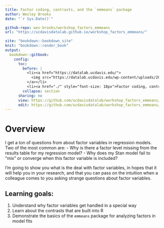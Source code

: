 ```yaml
---
title: Factor coding, contrasts, and the `emmeans` package
author: Wesley Brooks
date: "`r Sys.Date()`"

github-repo: wes-brooks/workshop_factors_emmeans
url: "https://ucdavisdatalab.github.io/workshop_factors_emmeans/"

site: "bookdown::bookdown_site"
knit: "bookdown::render_book"
output:
  bookdown::gitbook:
    config:
      toc:
        before: |
          <li><a href="https://datalab.ucdavis.edu/">
            <img src="https://datalab.ucdavis.edu/wp-content/uploads/2019/07/datalab-logo-full-color-rgb-1.png" style="height: 100%; width: 100%; object-fit: contain" />
          </a></li>
          <li><a href="./" style="font-size: 18px">Factor coding, contrasts, and the `emmeans` package</a></li>
        collapse: section
      sharing: no
      view: https://github.com/ucdavisdatalab/workshop_factors_emmeans/blob/master/%s
      edit: https://github.com/ucdavisdatalab/workshop_factors_emmeans/edit/master/%s
---
```


# Overview {-}

I get a ton of questions from about factor variables in regression models. Two of the most common are:
- Why is there a factor level missing from the results table for my regression model?
- Why does my Stan model fail to "mix" or converge when this factor variable is included?

I'm going to show you what is the deal with factor variables, in hopes that it will help you in your research, and that you can pass on the intuition when a colleague comes to you asking strange questions about factor variables.

## Learning goals:

1. Understand why factor variables get handled in a special way
2. Learn about the contrasts that are built into R
3. Demonstrate the basics of the `emmeans` package for analyzing factors in model fits

